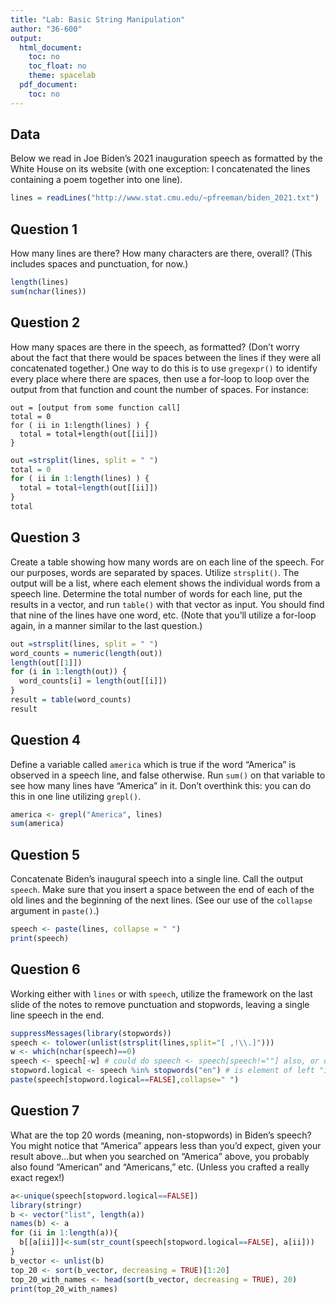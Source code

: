 ```yaml
---
title: "Lab: Basic String Manipulation"
author: "36-600"
output:
  html_document:
    toc: no
    toc_float: no
    theme: spacelab
  pdf_document:
    toc: no
---
```


## Data

Below we read in Joe Biden's 2021 inauguration speech as formatted by the White House on its website (with one exception: I concatenated the lines containing a poem together into one line).
```r
lines = readLines("http://www.stat.cmu.edu/~pfreeman/biden_2021.txt")
```

## Question 1

How many lines are there? How many characters are there, overall? (This includes spaces and punctuation, for now.)
```r
length(lines)
sum(nchar(lines))
```

## Question 2

How many spaces are there in the speech, as formatted? (Don't worry about the fact that there would be spaces between the lines if they were all concatenated together.) One way to do this is to use `gregexpr()` to identify every place where there are spaces, then use a for-loop to loop over the output from that function and count the number of spaces. For instance:
```
out = [output from some function call]
total = 0
for ( ii in 1:length(lines) ) {
  total = total+length(out[[ii]])
}
```

```r
out =strsplit(lines, split = " ")
total = 0
for ( ii in 1:length(lines) ) {
  total = total+length(out[[ii]])
}
total
```

## Question 3

Create a table showing how many words are on each line of the speech. For our purposes, words are separated by spaces. Utilize `strsplit()`. The output will be a list, where each element shows the individual words from a speech line. Determine the total number of words for each line, put the results in a vector, and run `table()` with that vector as input. You should find that nine of the lines have one word, etc. (Note that you'll utilize a for-loop again, in a manner similar to the last question.)
```r
out =strsplit(lines, split = " ")
word_counts = numeric(length(out))
length(out[[1]])
for (i in 1:length(out)) {
  word_counts[i] = length(out[[i]])
}
result = table(word_counts)
result
```

## Question 4

Define a variable called `america` which is true if the word "America" is observed in a speech line, and false otherwise. Run `sum()` on that variable to see how many lines have "America" in it. Don't overthink this: you can do this in one line utilizing `grepl()`.
```r
america <- grepl("America", lines)
sum(america)
```

## Question 5

Concatenate Biden's inaugural speech into a single line. Call the output `speech`. Make sure that you insert a space between the end of each of the old lines and the beginning of the next lines. (See our use of the `collapse` argument in `paste()`.)
```r
speech <- paste(lines, collapse = " ")
print(speech)
```

## Question 6

Working either with `lines` or with `speech`, utilize the framework on the last slide of the notes to remove punctuation and stopwords, leaving a single line speech in the end.
```r
suppressMessages(library(stopwords))
speech <- tolower(unlist(strsplit(lines,split="[ ,!\\.]")))
w <- which(nchar(speech)==0)
speech <- speech[-w] # could do speech <- speech[speech!=""] also, or dplyr...
stopword.logical <- speech %in% stopwords("en") # is element of left "in" vector at right? [T/F]
paste(speech[stopword.logical==FALSE],collapse=" ")
```

## Question 7

What are the top 20 words (meaning, non-stopwords) in Biden's speech? You might notice that "America" appears less than you'd expect, given your result above...but when you searched on "America" above, you probably also found "American" and "Americans," etc. (Unless you crafted a really exact regex!)
```r
a<-unique(speech[stopword.logical==FALSE])
library(stringr)
b <- vector("list", length(a))
names(b) <- a
for (ii in 1:length(a)){
  b[[a[ii]]]<-sum(str_count(speech[stopword.logical==FALSE], a[ii]))
}
b_vector <- unlist(b)
top_20 <- sort(b_vector, decreasing = TRUE)[1:20]
top_20_with_names <- head(sort(b_vector, decreasing = TRUE), 20)
print(top_20_with_names)
```
